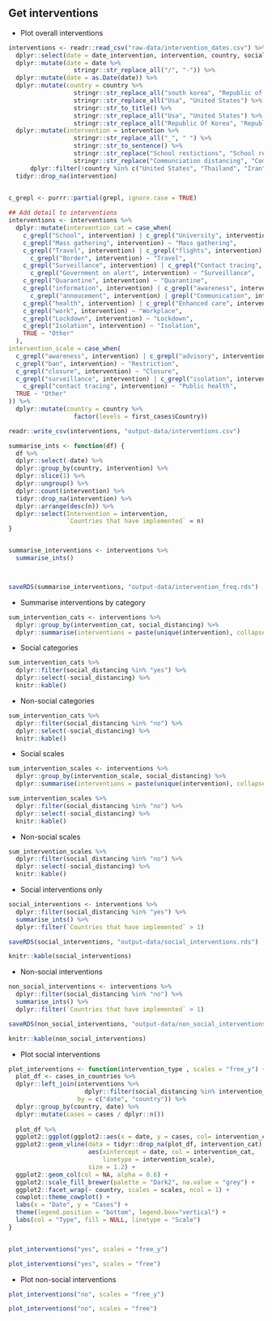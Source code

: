 

## Get interventions


* Plot overall interventions

```r
interventions <- readr::read_csv("raw-data/intervention_dates.csv") %>% 
  dplyr::select(date = date_intervention, intervention, country, social_distancing) %>% 
  dplyr::mutate(date = date %>% 
                  stringr::str_replace_all("/", "-")) %>% 
  dplyr::mutate(date = as.Date(date)) %>% 
  dplyr::mutate(country = country %>% 
                  stringr::str_replace_all("south korea", "Republic of Korea") %>% 
                  stringr::str_replace_all("Usa", "United States") %>%
                  stringr::str_to_title() %>% 
                  stringr::str_replace_all("Usa", "United States") %>% 
                  stringr::str_replace_all("Republic Of Korea", "Republic of Korea")) %>% 
  dplyr::mutate(intervention = intervention %>% 
                  stringr::str_replace_all("_", " ") %>% 
                  stringr::str_to_sentence() %>%
                  stringr::str_replace("School restictions", "School restrictions") %>% 
                  stringr::str_replace("Communciation distancing", "Communication distancing")) %>% 
      dplyr::filter(!country %in% c("United States", "Thailand", "Iran")) %>% 
  tidyr::drop_na(intervention)
  

c_grepl <- purrr::partial(grepl, ignore.case = TRUE)

## Add detail to interventions
interventions <- interventions %>% 
  dplyr::mutate(intervention_cat = case_when(
    c_grepl("School", intervention) | c_grepl("University", intervention) ~ "Education",
    c_grepl("Mass gathering", intervention) ~ "Mass gathering",
    c_grepl("Travel", intervention) | c_grepl("flights", intervention) |
      c_grepl("Border", intervention) ~ "Travel", 
    c_grepl("Surveillance", intervention) | c_grepl("Contact tracing", interventions) |
      c_grepl("Government on alert", intervention) ~ "Surveillance",
    c_grepl("Quarantine", intervention) ~ "Quarantine",
    c_grepl("information", intervention) | c_grepl("awareness", intervention) |
      c_grepl("annoucement", intervention) | grepl("Communication", intervention) ~ "Information",
    c_grepl("health", intervention) | c_grepl("Enhanced care", intervention) ~ "Healthcare",
    c_grepl("work", intervention) ~ "Workplace",
    c_grepl("Lockdown", intervention) ~ "Lockdown",
    c_grepl("Isolation", intervention) ~ "Isolation",
    TRUE ~ "Other"
  ),
intervention_scale = case_when(
  c_grepl("awareness", intervention) | c_grepl("advisory", intervention) ~ "Advice",
  c_grepl("ban", intervention) ~ "Restriction",
  c_grepl("closure", intervention) ~ "Closure",
  c_grepl("surveillance", intervention) | c_grepl("isolation", intervention) |
    c_grepl("contact tracing", intervention) ~ "Public health",
  TRUE ~ "Other"
)) %>% 
  dplyr::mutate(country = country %>% 
                  factor(levels = first_cases$Country))

readr::write_csv(interventions, "output-data/interventions.csv")

summarise_ints <- function(df) {
  df %>% 
  dplyr::select(-date) %>% 
  dplyr::group_by(country, intervention) %>% 
  dplyr::slice(1) %>% 
  dplyr::ungroup() %>% 
  dplyr::count(intervention) %>% 
  tidyr::drop_na(intervention) %>% 
  dplyr::arrange(desc(n)) %>% 
  dplyr::select(Intervention = intervention, 
                `Countries that have implemented` = n)
}


summarise_interventions <- interventions %>% 
  summarise_ints()



saveRDS(summarise_interventions, "output-data/intervention_freq.rds")
```

* Summarise interventions by category

```r
sum_intervention_cats <- interventions %>% 
  dplyr::group_by(intervention_cat, social_distancing) %>% 
  dplyr::summarise(interventions = paste(unique(intervention), collapse = ", "))
```

* Social categories

```r
sum_intervention_cats %>% 
  dplyr::filter(social_distancing %in% "yes") %>% 
  dplyr::select(-social_distancing) %>% 
  knitr::kable()
```

* Non-social categories

```r
sum_intervention_cats %>% 
  dplyr::filter(social_distancing %in% "no") %>% 
  dplyr::select(-social_distancing) %>% 
  knitr::kable()
```

* Social scales

```r
sum_intervention_scales <- interventions %>% 
  dplyr::group_by(intervention_scale, social_distancing) %>% 
  dplyr::summarise(interventions = paste(unique(intervention), collapse = ", "))

sum_intervention_scales %>% 
  dplyr::filter(social_distancing %in% "no") %>% 
  dplyr::select(-social_distancing) %>% 
  knitr::kable()
```

* Non-social scales

```r
sum_intervention_scales %>% 
  dplyr::filter(social_distancing %in% "no") %>% 
  dplyr::select(-social_distancing) %>% 
  knitr::kable()
```
* Social interventions only

```r
social_interventions <- interventions %>% 
  dplyr::filter(social_distancing %in% "yes") %>% 
  summarise_ints() %>% 
  dplyr::filter(`Countries that have implemented` > 1)

saveRDS(social_interventions, "output-data/social_interventions.rds")

knitr::kable(social_interventions)
```

* Non-social interventions

```r
non_social_interventions <- interventions %>% 
  dplyr::filter(social_distancing %in% "no") %>% 
  summarise_ints() %>% 
  dplyr::filter(`Countries that have implemented` > 1)

saveRDS(non_social_interventions, "output-data/non_social_interventions.rds")

knitr::kable(non_social_interventions)
```

* Plot social interventions

```r
plot_interventions <- function(intervention_type , scales = "free_y") {
  plot_df <- cases_in_countries %>% 
  dplyr::left_join(interventions %>% 
                     dplyr::filter(social_distancing %in% intervention_type),
                   by = c("date", "country")) %>% 
  dplyr::group_by(country, date) %>% 
  dplyr::mutate(cases = cases / dplyr::n())
  
  plot_df %>% 
  ggplot2::ggplot(ggplot2::aes(x = date, y = cases, col= intervention_cat)) +
  ggplot2::geom_vline(data = tidyr::drop_na(plot_df, intervention_cat),
                      aes(xintercept = date, col = intervention_cat,
                          linetype = intervention_scale), 
                      size = 1.2) +
  ggplot2::geom_col(col = NA, alpha = 0.6) +
  ggplot2::scale_fill_brewer(palette = "Dark2", na.value = "grey") +
  ggplot2::facet_wrap(~ country, scales = scales, ncol = 1) +
  cowplot::theme_cowplot() +
  labs(x = "Date", y = "Cases") +
  theme(legend.position = "bottom", legend.box="vertical") +
  labs(col = "Type", fill = NULL, linetype = "Scale")
}


plot_interventions("yes", scales = "free_y")
```

```r
plot_interventions("yes", scales = "free")
```



* Plot non-social interventions

```r
plot_interventions("no", scales = "free_y")
```

```r
plot_interventions("no", scales = "free")
```
